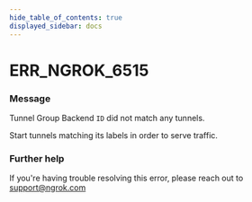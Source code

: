 ```yaml
---
hide_table_of_contents: true
displayed_sidebar: docs
---
```



# ERR_NGROK_6515

### Message

Tunnel Group Backend `ID` did not match any tunnels.

Start tunnels matching its labels in order to serve traffic.

<ErrorDetails error="err_ngrok_6515" />

### Further help

If you're having trouble resolving this error, please reach out to [support@ngrok.com](mailto:support@ngrok.com?subject=Help%20with%20ERR_NGROK_6515)
